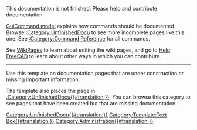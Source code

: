 <div class="warning-box">

This documentation is not finished. Please help and contribute documentation.

[[GuiCommand_model|GuiCommand model]] explains how commands should be documented. Browse [[:Category:UnfinishedDocu]] to see more incomplete pages like this one. See [[:Category:Command Reference]] for all commands.

See [[WikiPages|WikiPages]] to learn about editing the wiki pages, and go to [[Help FreeCAD|Help FreeCAD]] to learn about other ways in which you can contribute.
</div>[[Category:UnfinishedDocu{{#translation:}}]]<noinclude>

----

Use this template on documentation pages that are under construction or missing important information.

The template also places the page in [[:Category:UnfinishedDocu{{#translation:}}]]. You can browse this category to see pages that have been created but that are missing documentation.

[[Category:Template:Text Box{{#translation:}}]]
[[Category:Administration{{#translation:}}]]
</noinclude>